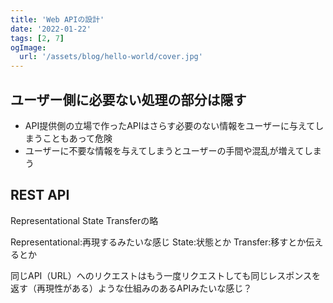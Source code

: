 ```yaml
---
title: 'Web APIの設計'
date: '2022-01-22'
tags: [2, 7]
ogImage:
  url: '/assets/blog/hello-world/cover.jpg'
---
```


## ユーザー側に必要ない処理の部分は隠す

- API提供側の立場で作ったAPIはさらす必要のない情報をユーザーに与えてしまうこともあって危険
- ユーザーに不要な情報を与えてしまうとユーザーの手間や混乱が増えてしまう

## REST API
Representational State Transferの略

Representational:再現するみたいな感じ
State:状態とか
Transfer:移すとか伝えるとか

同じAPI（URL）へのリクエストはもう一度リクエストしても同じレスポンスを返す（再現性がある）ような仕組みのあるAPIみたいな感じ？
